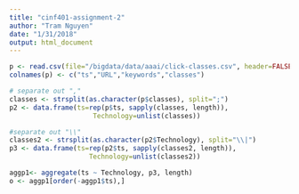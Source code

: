 ```yaml
---
title: "cinf401-assignment-2"
author: "Tram Nguyen"
date: "1/31/2018"
output: html_document
---
```

```r
p <- read.csv(file="/bigdata/data/aaai/click-classes.csv", header=FALSE, sep=",")
colnames(p) <- c("ts","URL","keywords","classes")

# separate out ","
classes <- strsplit(as.character(p$classes), split=";")
p2 <- data.frame(ts=rep(p$ts, sapply(classes, length)),
                     Technology=unlist(classes))

#separate out "\\"
classes2 <- strsplit(as.character(p2$Technology), split="\\|")
p3 <- data.frame(ts=rep(p2$ts, sapply(classes2, length)),
                    Technology=unlist(classes2))

aggp1<- aggregate(ts ~ Technology, p3, length)
o <- aggp1[order(-aggp1$ts),] 
```

